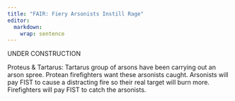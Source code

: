 ```yaml
---
title: "FAIR: Fiery Arsonists Instill Rage"
editor: 
  markdown: 
    wrap: sentence
---
```


UNDER CONSTRUCTION

Proteus & Tartarus: Tartarus group of arsons have been carrying out an arson spree. Protean firefighters want these arsonists caught. Arsonists will pay FIST to cause a distracting fire so their real target will burn more. Firefighters will pay FIST to catch the arsonists.
